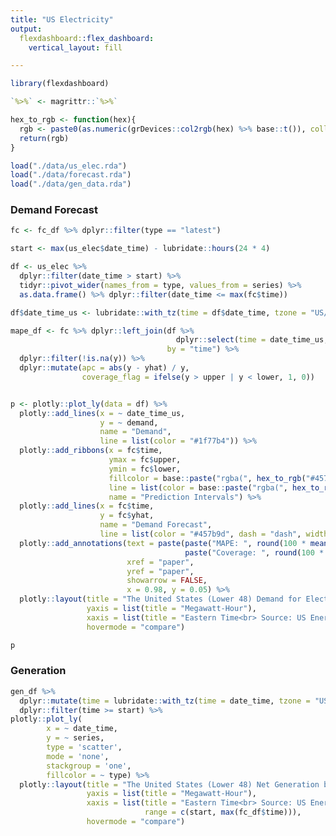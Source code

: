 ```yaml
---
title: "US Electricity"
output: 
  flexdashboard::flex_dashboard:
    vertical_layout: fill

---
```


```r
library(flexdashboard)

`%>%` <- magrittr::`%>%`

hex_to_rgb <- function(hex){
  rgb <- paste0(as.numeric(grDevices::col2rgb(hex) %>% base::t()), collapse = ",")
  return(rgb) 
}

load("./data/us_elec.rda")
load("./data/forecast.rda")
load("./data/gen_data.rda")
```

### Demand Forecast

```r

fc <- fc_df %>% dplyr::filter(type == "latest")

start <- max(us_elec$date_time) - lubridate::hours(24 * 4)

df <- us_elec %>% 
  dplyr::filter(date_time > start) %>%
  tidyr::pivot_wider(names_from = type, values_from = series) %>%
  as.data.frame() %>% dplyr::filter(date_time <= max(fc$time))

df$date_time_us <- lubridate::with_tz(time = df$date_time, tzone = "US/Eastern")

mape_df <- fc %>% dplyr::left_join(df %>% 
                                     dplyr::select(time = date_time_us, y = demand), 
                                   by = "time") %>%
  dplyr::filter(!is.na(y)) %>%
  dplyr::mutate(apc = abs(y - yhat) / y,
                coverage_flag = ifelse(y > upper | y < lower, 1, 0))


p <- plotly::plot_ly(data = df) %>%
  plotly::add_lines(x = ~ date_time_us,
                    y = ~ demand,
                    name = "Demand",
                    line = list(color = "#1f77b4")) %>%
  plotly::add_ribbons(x = fc$time, 
                      ymax = fc$upper,
                      ymin = fc$lower,
                      fillcolor = base::paste("rgba(", hex_to_rgb("#457b9d"),",0.2)", sep = ""),
                      line = list(color = base::paste("rgba(", hex_to_rgb("#457b9d"),",0.4)", sep = "")),
                      name = "Prediction Intervals") %>%
  plotly::add_lines(x = fc$time,
                    y = fc$yhat,
                    name = "Demand Forecast",
                    line = list(color = "#457b9d", dash = "dash", width = 2)) %>%
  plotly::add_annotations(text = paste(paste("MAPE: ", round(100 * mean(mape_df$apc), 2), "%", sep = ""), 
                                       paste("Coverage: ", round(100 * (nrow(mape_df) - sum(mape_df$coverage_flag) )/ nrow(mape_df), 2), "%", sep = ""), sep = "<br>"),
                          xref = "paper",
                          yref = "paper", 
                          showarrow = FALSE,
                          x = 0.98, y = 0.05) %>% 
  plotly::layout(title = "The United States (Lower 48) Demand for Electricity Forecast",
                 yaxis = list(title = "Megawatt-Hour"),
                 xaxis = list(title = "Eastern Time<br> Source: US Energy Information Administration"),
                 hovermode = "compare") 

p
```

### Generation

```r

gen_df %>% 
  dplyr::mutate(time = lubridate::with_tz(time = date_time, tzone = "US/Eastern")) %>%
  dplyr::filter(time >= start) %>%
plotly::plot_ly(
        x = ~ date_time, 
        y = ~ series,
        type = 'scatter', 
        mode = 'none', 
        stackgroup = 'one', 
        fillcolor = ~ type) %>%
  plotly::layout(title = "The United States (Lower 48) Net Generation by Energy Source",
                 yaxis = list(title = "Megawatt-Hour"),
                 xaxis = list(title = "Eastern Time<br> Source: US Energy Information Administration",
                              range = c(start, max(fc_df$time))),
                 hovermode = "compare") 
```

